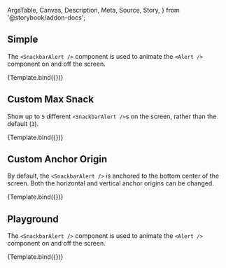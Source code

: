 <!-- @prettier -->

  ArgsTable,
  Canvas,
  Description,
  Meta,
  Source,
  Story,
} from '@storybook/addon-docs';


<Meta
  argTypes={argTypes}
  component={SnackbarAlert}
  title="Molecules/SnackbarAlert"
/>

<Description of={SnackbarAlert} />

## Simple

The `<SnackbarAlert />` component is used to animate the `<Alert />` component
on and off the screen.

<Canvas>
  <Story name="Simple" args={{}}>
    {Template.bind({})}
  </Story>
</Canvas>

## Custom Max Snack

Show up to `5` different `<SnackbarAlert />`s on the screen, rather than the
default (`3`).

<Canvas>
  <Story
    name="Custom Max Snack"
    args={{
      maxSnack: 5,
    }}
  >
    {Template.bind({})}
  </Story>
</Canvas>

## Custom Anchor Origin

By default, the `<SnackbarAlert />` is anchored to the bottom center of the
screen. Both the horizontal and vertical anchor origins can be changed.

<Canvas>
  <Story
    name="Custom Anchor Origin"
    args={{
      anchorOriginHorizontal: 'right',
      anchorOriginVertical: 'top',
    }}
  >
    {Template.bind({})}
  </Story>
</Canvas>

## Playground

The `<SnackbarAlert />` component is used to animate the `<Alert />` component
on and off the screen.

<Canvas isColumn>
  <Source language="jsx" story="Playground" />
  <Story name="Playground" args={{}}>
    {Template.bind({})}
  </Story>
  <ArgsTable story="Playground" />
</Canvas>
